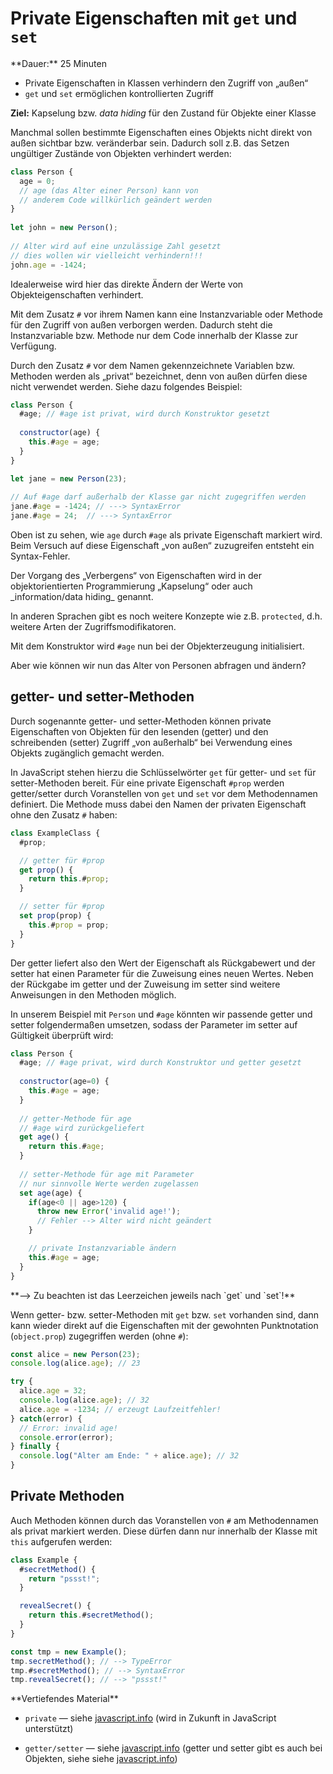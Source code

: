 
# Private Eigenschaften mit `get` und `set`

<Callout>  
  **Dauer:** 25 Minuten

  - Private Eigenschaften in Klassen verhindern den Zugriff von „außen“
  - `get` und `set` ermöglichen kontrollierten Zugriff

  **Ziel:** Kapselung bzw. _data hiding_ für den Zustand für Objekte einer Klasse
</Callout>

Manchmal sollen bestimmte Eigenschaften eines 
Objekts nicht direkt von außen sichtbar bzw.
veränderbar sein. Dadurch soll z.B. das Setzen 
ungültiger Zustände von Objekten verhindert werden:

```js
class Person {
  age = 0; 
  // age (das Alter einer Person) kann von 
  // anderem Code willkürlich geändert werden	
}
	
let john = new Person();
	
// Alter wird auf eine unzulässige Zahl gesetzt
// dies wollen wir vielleicht verhindern!!!
john.age = -1424;
```

Idealerweise wird hier das direkte Ändern der 
Werte von Objekteigenschaften verhindert. 

Mit dem Zusatz `#` vor ihrem Namen kann eine 
Instanzvariable oder Methode für den Zugriff von 
außen verborgen werden. Dadurch steht die 
Instanzvariable bzw. Methode nur dem Code 
innerhalb der Klasse zur Verfügung.

Durch den Zusatz `#` vor dem Namen gekennzeichnete 
Variablen bzw. Methoden werden als „privat“ 
bezeichnet, denn von außen dürfen diese nicht 
verwendet werden. Siehe dazu folgendes Beispiel:
	
```js
class Person {	
  #age; // #age ist privat, wird durch Konstruktor gesetzt
	
  constructor(age) {	
    this.#age = age;	
  }	
}

let jane = new Person(23);
		
// Auf #age darf außerhalb der Klasse gar nicht zugegriffen werden	
jane.#age = -1424; // ---> SyntaxError
jane.#age = 24;  // ---> SyntaxError
```

Oben ist zu sehen, wie `age` durch `#age` als
private Eigenschaft markiert wird. Beim Versuch
auf diese Eigenschaft „von außen“ zuzugreifen 
entsteht ein Syntax-Fehler.

<Callout type="warning">
Der Vorgang des „Verbergens“ von Eigenschaften
wird in der objektorientierten Programmierung
„Kapselung“ oder auch _information/data hiding_ 
genannt.

In anderen Sprachen gibt es noch weitere Konzepte 
wie z.B. `protected`, d.h. weitere Arten der 
Zugriffsmodifikatoren. 
</Callout>

Mit dem Konstruktor wird `#age` nun bei der 
Objekterzeugung initialisiert. 

Aber wie können wir nun das Alter von Personen 
abfragen und ändern? 

## getter- und setter-Methoden

Durch sogenannte getter- und setter-Methoden
können private Eigenschaften von Objekten für den 
lesenden (getter) und den schreibenden (setter)
Zugriff „von außerhalb“ bei Verwendung eines 
Objekts zugänglich gemacht werden. 

In JavaScript stehen hierzu die Schlüsselwörter
`get` für getter- und `set` für setter-Methoden 
bereit. Für eine private Eigenschaft `#prop` 
werden getter/setter durch Voranstellen von 
`get` und `set` vor dem Methodennamen definiert.
Die Methode muss dabei den Namen der privaten 
Eigenschaft ohne den Zusatz `#` haben:

```js
class ExampleClass { 
  #prop;

  // getter für #prop
  get prop() { 
    return this.#prop;
  }

  // setter für #prop
  set prop(prop) { 
    this.#prop = prop;
  }
}
```

Der getter liefert also den Wert der Eigenschaft
als Rückgabewert und der setter hat einen
Parameter für die Zuweisung eines neuen Wertes.
Neben der Rückgabe im getter und der Zuweisung im 
setter sind weitere Anweisungen in den Methoden
möglich.

In unserem Beispiel mit `Person` und `#age`
könnten wir passende getter und setter 
folgendermaßen umsetzen, sodass der Parameter 
im setter auf Gültigkeit überprüft wird:

```js
class Person {
  #age; // #age privat, wird durch Konstruktor und getter gesetzt
	
  constructor(age=0) {
    this.#age = age;
  }
	
  // getter-Methode für age
  // #age wird zurückgeliefert
  get age() { 
    return this.#age; 
  }
	
  // setter-Methode für age mit Parameter
  // nur sinnvolle Werte werden zugelassen
  set age(age) {	
    if(age<0 || age>120) {
      throw new Error('invalid age!');
      // Fehler --> Alter wird nicht geändert
    }

    // private Instanzvariable ändern	
    this.#age = age; 
  }	
}
```

<Callout type="error" emoji="‼️">
**&xrarr; Zu beachten ist das Leerzeichen jeweils 
nach `get` und `set`!** 
</Callout>

Wenn getter- bzw. setter-Methoden mit `get`
bzw. `set` vorhanden sind, dann kann wieder
direkt auf die Eigenschaften mit der
gewohnten Punktnotation (`object.prop`) 
zugegriffen werden (ohne `#`):

```js
const alice = new Person(23);
console.log(alice.age); // 23

try {    
  alice.age = 32;
  console.log(alice.age); // 32
  alice.age = -1234; // erzeugt Laufzeitfehler!
} catch(error) {
  // Error: invalid age!
  console.error(error);
} finally {
  console.log("Alter am Ende: " + alice.age); // 32
}
```

## Private Methoden

Auch Methoden können durch das Voranstellen
von `#` am Methodennamen als privat markiert
werden. Diese dürfen dann nur innerhalb der
Klasse mit `this` aufgerufen werden:

```js
class Example {
  #secretMethod() {
    return "pssst!";
  }

  revealSecret() {
    return this.#secretMethod();
  }
}

const tmp = new Example();
tmp.secretMethod(); // --> TypeError
tmp.#secretMethod(); // --> SyntaxError
tmp.revealSecret(); // --> "pssst!"
```

<Callout type="warning">
**Vertiefendes Material**

- `private` — siehe [javascript.info](https://javascript.info/private-protected-properties-methods#private-waterlimit) (wird in Zukunft in JavaScript unterstützt)

- `getter/setter` — siehe [javascript.info](https://javascript.info/class#getters-setters) (getter und setter gibt es auch bei Objekten, siehe siehe [javascript.info](https://javascript.info/property-accessors))
</Callout>